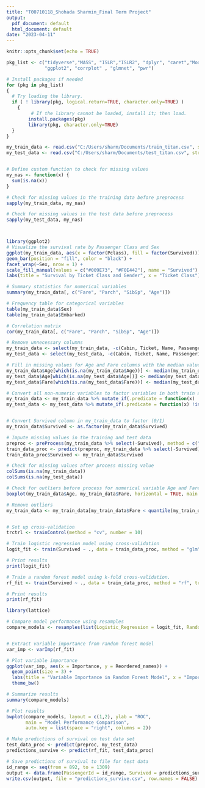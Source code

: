 ---
title: "T00710118_Shohada Sharmin_Final Term Project"
output:
  pdf_document: default
  html_document: default
date: "2023-04-11"
---

```{r setup, include=FALSE}
knitr::opts_chunk$set(echo = TRUE)
```


```{r, message=FALSE}
pkg_list <- c("tidyverse","MASS", "ISLR","ISLR2", "dplyr", "caret","ModelMetrics",
              "ggplot2", "corrplot" , "glmnet", "pwr")

# Install packages if needed
for (pkg in pkg_list)
{
  # Try loading the library.
  if ( ! library(pkg, logical.return=TRUE, character.only=TRUE) )
    {
         # If the library cannot be loaded, install it; then load.
        install.packages(pkg)
        library(pkg, character.only=TRUE)
  }
}
```


```{r}
my_train_data <- read.csv("C:/Users/sharm/Documents/train_titan.csv", stringsAsFactors = FALSE)
my_test_data <- read.csv("C:/Users/sharm/Documents/test_titan.csv", stringsAsFactors = FALSE)


# Define custom function to check for missing values
my_nas <- function(x) {
  sum(is.na(x))
}

# Check for missing values in the training data before preprocess
sapply(my_train_data, my_nas)

# Check for missing values in the test data before preprocess
sapply(my_test_data, my_nas)



library(ggplot2)
# Visualize the survival rate by Passenger Class and Sex
ggplot(my_train_data, aes(x = factor(Pclass), fill = factor(Survived))) +
geom_bar(position = "fill", color = "black") +
facet_wrap(~Sex, nrow = 1) +
scale_fill_manual(values = c("#009E73", "#F0E442"), name = "Survived") +
labs(title = "Survival by Ticket Class and Gender", x = "Ticket Class")

# Summary statistics for numerical variables
summary(my_train_data[, c("Fare", "Parch", "SibSp", "Age")])

# Frequency table for categorical variables
table(my_train_data$Sex)
table(my_train_data$Embarked)

# Correlation matrix
cor(my_train_data[, c("Fare", "Parch", "SibSp", "Age")])

# Remove unnecessary columns
my_train_data <- select(my_train_data, -c(Cabin, Ticket, Name, PassengerId))
my_test_data <- select(my_test_data, -c(Cabin, Ticket, Name, PassengerId))

# Fill in missing values for Age and Fare columns with the median value
my_train_data$Age[which(is.na(my_train_data$Age))] <- median(my_train_data$Age[!is.na(my_train_data$Age)])
my_test_data$Age[which(is.na(my_test_data$Age))] <- median(my_test_data$Age[!is.na(my_test_data$Age)])
my_test_data$Fare[which(is.na(my_test_data$Fare))] <- median(my_test_data$Fare[!is.na(my_test_data$Fare)])

# Convert all non-numeric variables to factor variables in both train and test datasets
my_train_data <- my_train_data %>% mutate_if(.predicate = function(x) !is.numeric(x), .funs = factor)
my_test_data <- my_test_data %>% mutate_if(.predicate = function(x) !is.numeric(x), .funs = factor)


# Convert Survived column in my_train_data to factor (0/1)
my_train_data$Survived <- as.factor(my_train_data$Survived)

# Impute missing values in the training and test data
preproc <- preProcess(my_train_data %>% select(-Survived), method = c("center", "scale", "knnImpute"))
train_data_proc <- predict(preproc, my_train_data %>% select(-Survived))
train_data_proc$Survived <- my_train_data$Survived

```

```{r}
# Check for missing values after process missing value
colSums(is.na(my_train_data))
colSums(is.na(my_test_data))

# Check for outliers before process for numerical variable Age and Fare
boxplot(my_train_data$Age, my_train_data$Fare, horizontal = TRUE, main = "Age and Fare Boxplot to check outliers")

```



```{r}
# Remove outliers
my_train_data <- my_train_data[my_train_data$Fare < quantile(my_train_data$Fare, 0.99) & my_train_data$Age < quantile(my_train_data$Age, 0.99),]


# Set up cross-validation
trctrl <- trainControl(method = "cv", number = 10)

# Train logistic regression model using cross-validation
logit_fit <- train(Survived ~ ., data = train_data_proc, method = "glm", trControl = trctrl)

# Print results
print(logit_fit)

# Train a random forest model using k-fold cross-validation.
rf_fit <- train(Survived ~ ., data = train_data_proc, method = "rf", trControl = trctrl)

# Print results
print(rf_fit)

```




```{r}
library(lattice)

# Compare model performance using resamples
compare_models <- resamples(list(Logistic_Regression = logit_fit, Random_Forest = rf_fit))


# Extract variable importance from random forest model
var_imp <- varImp(rf_fit)

# Plot variable importance
ggplot(var_imp, aes(x = Importance, y = Reordered_names)) +
  geom_point(size = 3) +
  labs(title = "Variable Importance in Random Forest Model", x = "Importance", y = "Variable") +
  theme_bw()

# Summarize results
summary(compare_models)

# Plot results
bwplot(compare_models, layout = c(1,2), ylab = "ROC",
       main = "Model Performance Comparison", 
       auto.key = list(space = "right", columns = 2))

```

```{r}
# Make predictions of survival on test data set
test_data_proc <- predict(preproc, my_test_data)
predictions_survive <- predict(rf_fit, test_data_proc)

# Save predictions of survival to file for test data
id_range <- seq(from = 892, to = 1309)
output <- data.frame(PassengerId = id_range, Survived = predictions_survive)
write.csv(output, file = "predictions_survive.csv", row.names = FALSE)

```













